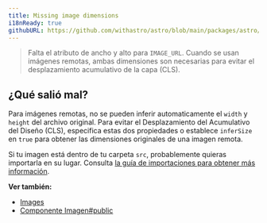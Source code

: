 ```yaml
---
title: Missing image dimensions
i18nReady: true
githubURL: https://github.com/withastro/astro/blob/main/packages/astro/src/core/errors/errors-data.ts
---
```


> Falta el atributo de ancho y alto para `IMAGE_URL`. Cuando se usan imágenes remotas, ambas dimensiones son necesarias para evitar el desplazamiento acumulativo de la capa (CLS).

## ¿Qué salió mal?
Para imágenes remotas, no se pueden inferir automaticamente el `width` y `height` del archivo original. Para evitar el Desplazamiento del Acumulativo del Diseño (CLS), especifica estas dos propiedades o establece `inferSize` en `true` para obtener las dimensiones originales de una imagen remota.

Si tu imagen está dentro de tu carpeta `src`, probablemente quieras importarla en su lugar. Consulta [la guía de importaciones para obtener más información](/es/guides/imports/#otros-recursos).

**Ver también:**
-  [Images](/es/guides/images/)
-  [Componente Imagen#public](/es/guides/images/#imágenes-en-public)
